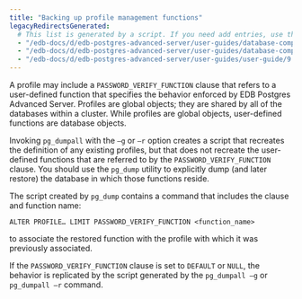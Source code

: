 ```yaml
---
title: "Backing up profile management functions"
legacyRedirectsGenerated:
  # This list is generated by a script. If you need add entries, use the `legacyRedirects` key.
  - "/edb-docs/d/edb-postgres-advanced-server/user-guides/database-compatibility-for-oracle-developers-guide/9.6/Database_Compatibility_for_Oracle_Developers_Guide_v9.6.1.036.html"
  - "/edb-docs/d/edb-postgres-advanced-server/user-guides/database-compatibility-for-oracle-developers-guide/9.5/Database_Compatibility_for_Oracle_Developers_Guide.1.036.html"
  - "/edb-docs/d/edb-postgres-advanced-server/user-guides/user-guide/9.5/EDB_Postgres_Enterprise_Guide.1.033.html"
---
```


<div id="backing_up_profile_management_functions" class="registered_link"></div>

A profile may include a `PASSWORD_VERIFY_FUNCTION` clause that refers to a user-defined function that specifies the behavior enforced by EDB Postgres Advanced Server. Profiles are global objects; they are shared by all of the databases within a cluster. While profiles are global objects, user-defined functions are database objects.

Invoking `pg_dumpall` with the `–g` or `–r` option creates a script that recreates the definition of any existing profiles, but that does not recreate the user-defined functions that are referred to by the `PASSWORD_VERIFY_FUNCTION` clause. You should use the `pg_dump` utility to explicitly dump (and later restore) the database in which those functions reside.

The script created by `pg_dump` contains a command that includes the clause and function name:

```text
ALTER PROFILE… LIMIT PASSWORD_VERIFY_FUNCTION <function_name>
```

to associate the restored function with the profile with which it was previously associated.

If the `PASSWORD_VERIFY_FUNCTION` clause is set to `DEFAULT` or `NULL`, the behavior is replicated by the script generated by the `pg_dumpall –g` or `pg_dumpall –r` command.
